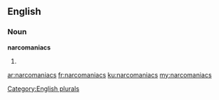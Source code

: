 ==English==

===Noun===
'''narcomaniacs'''

# {{plural of|[[narcomaniac]]}}

[[Category:English plurals]]

[[ar:narcomaniacs]]
[[fr:narcomaniacs]]
[[ku:narcomaniacs]]
[[my:narcomaniacs]]